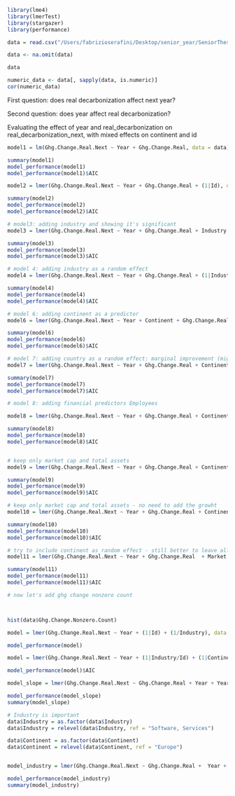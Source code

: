 ```r
library(lme4)
library(lmerTest)
library(stargazer)
library(performance)
```


```r
data = read.csv("/Users/fabrizioserafini/Desktop/senior_year/SeniorThesis/thesis_project/data/processed/cdp_summary_processed_v2.csv")

data <- na.omit(data)

data

numeric_data <- data[, sapply(data, is.numeric)]
cor(numeric_data)
```




First question: does real decarbonization affect next year?

Second question: does year affect real decarbonization?



Evaluating the effect of year and real_decarbonization on real_decarbonization_next, with mixed effects on continent and id

```r
model1 = lm(Ghg.Change.Real.Next ~ Year + Ghg.Change.Real, data = data)

summary(model1)
model_performance(model1)
model_performance(model1)$AIC
```

```r
model2 = lmer(Ghg.Change.Real.Next ~ Year + Ghg.Change.Real + (1|Id), data = data)

summary(model2)
model_performance(model2)
model_performance(model2)$AIC

```

```r
# model3: adding industry and showing it's significant
model3 = lmer(Ghg.Change.Real.Next ~ Year + Ghg.Change.Real + Industry + (1|Id), data = data)

summary(model3)
model_performance(model3)
model_performance(model3)$AIC
```



```r
# model 4: adding industry as a random effect
model4 = lmer(Ghg.Change.Real.Next ~ Year + Ghg.Change.Real + (1|Industry) + (1|Id), data = data)

summary(model4)
model_performance(model4)
model_performance(model4)$AIC
```

```r
# model 6: adding continent as a predictor
model6 = lmer(Ghg.Change.Real.Next ~ Year + Continent + Ghg.Change.Real + (1|Industry/Id), data = data)

summary(model6)
model_performance(model6)
model_performance(model6)$AIC
```

```r
# model 7: adding country as a random effect: marginal improvement (might as well leave it out)
model7 = lmer(Ghg.Change.Real.Next ~ Year + Ghg.Change.Real + Continent + (1|Industry/Id) + (1 |Country), data = data)

summary(model7)
model_performance(model7)
model_performance(model7)$AIC
```

```r
# model 8: adding financial predictors Employees

model8 = lmer(Ghg.Change.Real.Next ~ Year + Ghg.Change.Real + Continent + Employees + Market.Cap + Tot.Assets + Revenue + Net.Income.Over.Assets + Roe + Assets.1Y.Gr + Employees.1Y.Gr + (1|Industry/Id) + (1 |Country), data = data)

summary(model8)
model_performance(model8)
model_performance(model8)$AIC



```


```r
# keep only market cap and total assets
model9 = lmer(Ghg.Change.Real.Next ~ Year + Ghg.Change.Real + Continent + Market.Cap + Net.Income.Over.Assets + (1|Industry/Id) + (1 |Country), data = data)

summary(model9)
model_performance(model9)
model_performance(model9)$AIC
```
```r
# keep only market cap and total assets - no need to add the growht
model10 = lmer(Ghg.Change.Real.Next ~ Year + Ghg.Change.Real + Continent + Market.Cap + Net.Income.Over.Assets + Assets.1Y.Gr + (1|Industry/Id) + (1 |Country), data = data)

summary(model10)
model_performance(model10)
model_performance(model10)$AIC
```
```r
# try to include continent as random effect - still better to leave all the continents I think 
model11 = lmer(Ghg.Change.Real.Next ~ Year + Ghg.Change.Real  + Market.Cap + Net.Income.Over.Assets + Assets.1Y.Gr + (1|Industry/Id) + (1 |Continent/Country), data = data)

summary(model11)
model_performance(model11)
model_performance(model11)$AIC

```

```r
# now let's add ghg change nonzero count



hist(data$Ghg.Change.Nonzero.Count)
```


```r
model = lmer(Ghg.Change.Real.Next ~ Year + (1|Id) + (1/Industry), data = data)

model_performance(model)
```

```r
model = lmer(Ghg.Change.Real.Next ~ Year + (1|Industry/Id) + (1|Continent/Country), data = data)

model_performance(model)$AIC
```

```r
model_slope = lmer(Ghg.Change.Real.Next ~ Ghg.Change.Real + Year + Year * Industry (1 | Industry/Id) + (1 | Continent/Country), data = data)

model_performance(model_slope)
summary(model_slope)
```
```r

# Industry is important
data$Industry = as.factor(data$Industry)
data$Industry = relevel(data$Industry, ref = "Software, Services")

data$Continent = as.factor(data$Continent)
data$Continent = relevel(data$Continent, ref = "Europe")


model_industry = lmer(Ghg.Change.Real.Next ~ Ghg.Change.Real +  Year + Continent + Industry + Market.Cap + Employees + Tot.Assets + Revenue + (1 | Id), data = data)

model_performance(model_industry)
summary(model_industry)
```
```r

```